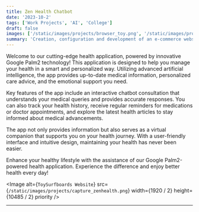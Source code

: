 ```yaml
---
title: Zen Health Chatbot
date: '2023-10-2'
tags: ['Work Projects', 'AI', 'College']
draft: false
images: ['/static/images/projects/browser_toy.png', '/static/images/projects/browser_toy.png']
summary: 'Creation, configuration and development of an e-commerce website on WordPress for a famous surfboard shaper'
---
```


Welcome to our cutting-edge health application, powered by innovative Google Palm2 technology! This application is designed to help you manage your health in a smart and personalized way. Utilizing advanced artificial intelligence, the app provides up-to-date medical information, personalized care advice, and the emotional support you need.

Key features of the app include an interactive chatbot consultation that understands your medical queries and provides accurate responses. You can also track your health history, receive regular reminders for medications or doctor appointments, and explore the latest health articles to stay informed about medical advancements.

The app not only provides information but also serves as a virtual companion that supports you on your health journey. With a user-friendly interface and intuitive design, maintaining your health has never been easier.

Enhance your healthy lifestyle with the assistance of our Google Palm2-powered health application. Experience the difference and enjoy better health every day!

<Image
  alt={`ToySurfboards Website`}
  src={`/static/images/projects/capture_zenhealth.png`}
  width={1920 / 2}
  height={10485 / 2}
  priority
/>


---
